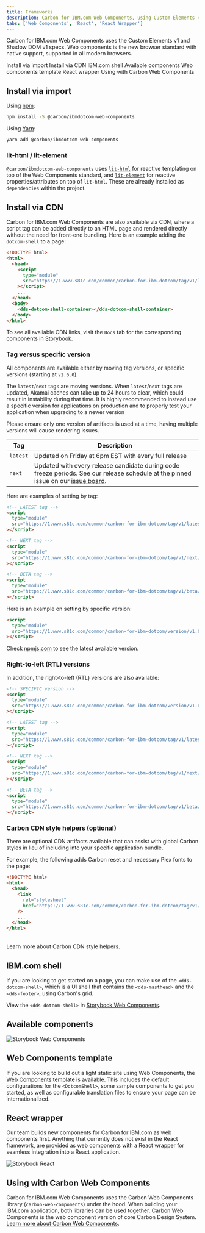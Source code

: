 ```yaml
---
title: Frameworks
description: Carbon for IBM.com Web Components, using Custom Elements v1 and Shadow DOM v1 specs.
tabs: ['Web Components', 'React', 'React Wrapper']
---
```



<PageDescription>

Carbon for IBM.com Web Components uses the Custom Elements v1 and Shadow DOM v1 specs. Web components is the new browser
standard with native support, supported in all modern browsers.

</PageDescription>

<AnchorLinks>
  <AnchorLink>Install via import</AnchorLink>
  <AnchorLink>Install via CDN</AnchorLink>
  <AnchorLink>IBM.com shell</AnchorLink>
  <AnchorLink>Available components</AnchorLink>
  <AnchorLink>Web components template</AnchorLink>
  <AnchorLink>React wrapper</AnchorLink>
  <AnchorLink>Using with Carbon Web Components</AnchorLink>
</AnchorLinks>

## Install via import

Using [npm](https://www.npmjs.com/):

```bash
npm install -S @carbon/ibmdotcom-web-components
```

Using [Yarn](https://yarnpkg.com/en/):

```bash
yarn add @carbon/ibmdotcom-web-components
```

### lit-html / lit-element

`@carbon/ibmdotcom-web-components` uses [`lit-html`](https://lit-html.polymer-project.org) for reactive templating on
top of the Web Components standard, and [`lit-element`](https://lit-element.polymer-project.org) for reactive
properties/attributes on top of `lit-html`. These are already installed as `dependencies` within the project.

## Install via CDN

Carbon for IBM.com Web Components are also available via CDN, where a script tag can be added directly to an HTML page
and rendered directly without the need for front-end bundling. Here is an example adding the `dotcom-shell` to a page:

```html
<!DOCTYPE html>
<html>
  <head>
    <script
      type="module"
      src="https://1.www.s81c.com/common/carbon-for-ibm-dotcom/tag/v1/latest/dotcom-shell.min.js"
    ></script>
    ...
  </head>
  <body>
    <dds-dotcom-shell-container></dds-dotcom-shell-container>
  </body>
</html>
```

To see all available CDN links, visit the `Docs` tab for the corresponding components in [Storybook](https://www.ibm.com/standards/carbon/web-components).

### Tag versus specific version

All components are available either by moving tag versions, or specific versions (starting at `v1.6.0`).

The `latest`/`next` tags are moving versions. When `latest`/`next` tags are updated, Akamai caches can take up to 24 hours to clear, which could result in instability during that time. It is highly recommended to instead use a specific version for applications on production and to properly test your application when upgrading to a newer version

Please ensure only one version of artifacts is used at a time, having multiple versions will cause rendering issues.

| Tag      | Description                                                                                                                                                                                               |
| -------- | --------------------------------------------------------------------------------------------------------------------------------------------------------------------------------------------------------- |
| `latest` | Updated on Friday at 6pm EST with every full release                                                                                                                                                      |
| `next`   | Updated with every release candidate during code freeze periods. See our release schedule at the pinned issue on our [issue board](https://github.com/carbon-design-system/carbon-for-ibm-dotcom/issues). |

Here are examples of setting by tag:

```html
<!-- LATEST tag -->
<script
  type="module"
  src="https://1.www.s81c.com/common/carbon-for-ibm-dotcom/tag/v1/latest/dotcom-shell.min.js"
></script>

<!-- NEXT tag -->
<script
  type="module"
  src="https://1.www.s81c.com/common/carbon-for-ibm-dotcom/tag/v1/next/dotcom-shell.min.js"
></script>

<!-- BETA tag -->
<script
  type="module"
  src="https://1.www.s81c.com/common/carbon-for-ibm-dotcom/tag/v1/beta/dotcom-shell.min.js"
></script>
```

Here is an example on setting by specific version:

```html
<script
  type="module"
  src="https://1.www.s81c.com/common/carbon-for-ibm-dotcom/version/v1.6.0/dotcom-shell.rtl.min.js"
></script>
```

Check [npmjs.com](https://www.npmjs.com/package/@carbon/ibmdotcom-web-components) to see the latest available version.

### Right-to-left (RTL) versions

In addition, the right-to-left (RTL) versions are also available:

```html
<!-- SPECIFIC version -->
<script
  type="module"
  src="https://1.www.s81c.com/common/carbon-for-ibm-dotcom/version/v1.6.0/dotcom-shell.rtl.min.js"
></script>

<!-- LATEST tag -->
<script
  type="module"
  src="https://1.www.s81c.com/common/carbon-for-ibm-dotcom/tag/v1/latest/dotcom-shell.rtl.min.js"
></script>

<!-- NEXT tag -->
<script
  type="module"
  src="https://1.www.s81c.com/common/carbon-for-ibm-dotcom/tag/v1/next/dotcom-shell.rtl.min.js"
></script>

<!-- BETA tag -->
<script
  type="module"
  src="https://1.www.s81c.com/common/carbon-for-ibm-dotcom/tag/v1/beta/dotcom-shell.rtl.min.js"
></script>
```

### Carbon CDN style helpers (optional)

There are optional CDN artifacts available that can assist with global Carbon
styles in lieu of including into your specific application bundle.

For example, the following adds Carbon reset and necessary Plex fonts to the page:

```html
<!DOCTYPE html>
<html>
  <head>
    <link
      rel="stylesheet"
      href="https://1.www.s81c.com/common/carbon-for-ibm-dotcom/tag/v1/latest/plex.css"
    />
    ...
  </head>
</html>
```

<br />
Learn more about <Link to="/developing/carbon-cdn-style-helpers">
  Carbon CDN style helpers.
</Link>

## IBM.com shell

If you are looking to get started on a page, you can make use of the `<dds-dotcom-shell>`, which is a UI shell that
contains the `<dds-masthead>` and the `<dds-footer>`, using Carbon's grid.

View the `<dds-dotcom-shell>` in [Storybook Web Components](http://www.ibm.com/standards/carbon/web-components/?path=/story/components-dotcom-shell--default).

## Available components

<Row className="resource-card-group">

<Column colMd={4} colLg={4} noGutterSm>
<ResourceCard
  subTitle="Carbon for IBM.com Storybook Web Components"
  href="https://www.ibm.com/standards/carbon/web-components/"
>

![Storybook Web Components](./../../../images/icon/web-components-icon.svg)

</ResourceCard>
</Column>
</Row>

## Web Components template

If you are looking to build out a light static site using Web Components, the
[Web Components template](https://github.com/carbon-design-system/carbon-for-ibm-dotcom-web-components-template) is available.
This includes the default configurations for the `<DotcomShell>`, some sample components to get you started, as well as
configurable translation files to ensure your page can be internationalized.

## React wrapper

Our team builds new components for Carbon for IBM.com as web components first. Anything that currently does not exist
in the <Link to="/developing/frameworks/react">React</Link> framework, are provided as web components with a React
wrapper for seamless integration into a React application.

<Row className="resource-card-group">

<Column colMd={4} colLg={4} noGutterSm>
<ResourceCard
  subTitle="Carbon for IBM.com Storybook Web Components with React"
  href="https://www.ibm.com/standards/carbon/web-components/react/"
>

![Storybook React](./../../../images/icon/react-icon.svg)

</ResourceCard>
</Column>
</Row>

## Using with Carbon Web Components

Carbon for IBM.com Web Components uses the Carbon Web Components library (`carbon-web-components`) under the hood.
When building your IBM.com application, both libraries can be used together. Carbon Web Components is the web component
version of core Carbon Design System. [Learn more about Carbon Web Components](https://carbondesignsystem.com/developing/frameworks/web-components).
